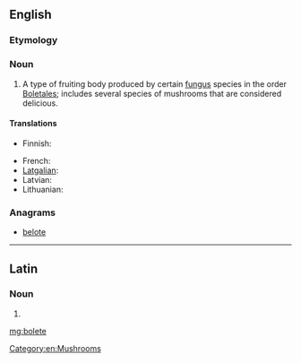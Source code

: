 ==English==
{{rfi}}
{{wikipedia}}
{{wikispecies|Boletales}}
===Etymology===
{{rfe}}
===Noun===
{{en-noun}}

# A type of fruiting body produced by certain [[fungus]] species in the order [[Boletales]]; includes several species of mushrooms that are considered delicious.

====Translations====
{{trans-top|type of mushrooms}}
* Finnish: {{t+|fi|tatti}}
{{trans-mid}}
* French: {{t+|fr|bolet|m}}
* [[Latgalian]]: {{tø|ltg|baraviks|m}}
* Latvian: {{t+|lv|baravika|f}}
* Lithuanian: {{t-|lt|baravykas}}
{{trans-bottom}}

===Anagrams===
* [[belote#English|belote]]

[[Category:en:Mushrooms]]

----

==Latin==

===Noun===
{{la-noun-form|bōlēte}}

# {{inflection of|boletus|bōlētus|voc|s|lang=la}}

[[mg:bolete]]